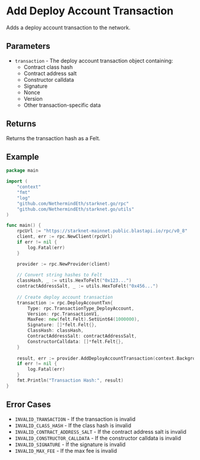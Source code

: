 # Add Deploy Account Transaction

Adds a deploy account transaction to the network.

## Parameters

- `transaction` - The deploy account transaction object containing:
  - Contract class hash
  - Contract address salt
  - Constructor calldata
  - Signature
  - Nonce
  - Version
  - Other transaction-specific data

## Returns

Returns the transaction hash as a Felt.

## Example

```go
package main

import (
	"context"
	"fmt"
	"log"
	"github.com/NethermindEth/starknet.go/rpc"
	"github.com/NethermindEth/starknet.go/utils"
)

func main() {
	rpcUrl := "https://starknet-mainnet.public.blastapi.io/rpc/v0_8"
	client, err := rpc.NewClient(rpcUrl)
	if err != nil {
		log.Fatal(err)
	}

	provider := rpc.NewProvider(client)
	
	// Convert string hashes to Felt
	classHash, _ := utils.HexToFelt("0x123...")
	contractAddressSalt, _ := utils.HexToFelt("0x456...")
	
	// Create deploy account transaction
	transaction := rpc.DeployAccountTxn{
		Type: rpc.TransactionType_DeployAccount,
		Version: rpc.TransactionV1,
		MaxFee: new(felt.Felt).SetUint64(1000000),
		Signature: []*felt.Felt{},
		ClassHash: classHash,
		ContractAddressSalt: contractAddressSalt,
		ConstructorCalldata: []*felt.Felt{},
	}
	
	result, err := provider.AddDeployAccountTransaction(context.Background(), transaction)
	if err != nil {
		log.Fatal(err)
	}
	fmt.Println("Transaction Hash:", result)
}
```

## Error Cases

- `INVALID_TRANSACTION` - If the transaction is invalid
- `INVALID_CLASS_HASH` - If the class hash is invalid
- `INVALID_CONTRACT_ADDRESS_SALT` - If the contract address salt is invalid
- `INVALID_CONSTRUCTOR_CALLDATA` - If the constructor calldata is invalid
- `INVALID_SIGNATURE` - If the signature is invalid
- `INVALID_MAX_FEE` - If the max fee is invalid 
